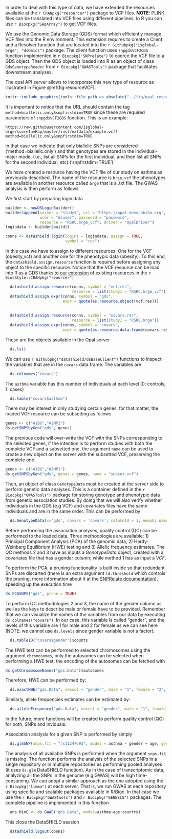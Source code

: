 In order to deal with this type of data, we have extended the resources available at the `r CRANpkg("resourcer")` package to VCF files. **NOTE**: PLINK files can be translated into VCF files using different pipelines. In R you can use `r Biocpkg("SeqArray")` to get VCF files. 

We use the Genomic Data Storage (GDS) format which efficiently manage VCF files into the R environment. This extension requires to create a Client and a Resolver function that are located into the `r Githubpkg("isglobal-brge", "dsOmics")` package. The client function uses `snpgdsVCF2GDS` function implemented in `r Biocpkg("SNPrelate")` to coerce the VCF file to a GDS object. Then the GDS object is loaded into R as an object of class `GdsGenotypeReader` from `r Biocpkg("GWASTools")` package that facilitates downstream analyses.

The opal API server allows to incorporate this new type of resource as illustrated in Figure \@ref(fig:resourceVCF).


```r
knitr::include_graphics(tools::file_path_as_absolute("../fig/opal_resource_VCF.png"))
```


It is important to notice that the URL should contain the tag `method=biallelic.only&snpfirstdim=TRUE` since these are required parameters of `snpgdsVCF2GDS` function. This is an example:
  
```
https://raw.githubusercontent.com/isglobal-brge/scoreInvHap/master/inst/extdata/example.vcf?method=biallelic.only&snpfirstdim=TRUE
```

In that case we indicate that only biallelic SNPs are considered ('method=biallelic.only') and that genotypes are stored in the individual-major mode, (i.e., list all SNPs for the first individual, and then list all SNPs for the second individual, etc) ('snpfirstdim=TRUE').



We have created a resource having the VCF file of our study on asthma as previously described. The name of the resource is `brge_vcf` the phenotypes are available in another resource called `brge` that is a .txt file. The GWAS analysis is then perform as follows

We first start by preparing login data 

```r
builder <- newDSLoginBuilder()
builder$append(server = "study1", url = "https://opal-demo.obiba.org",
               user = "dsuser", password = "password",
               resource = "RSRC.brge_vcf", driver = "OpalDriver")
logindata <- builder$build()

conns <- datashield.login(logins = logindata, assign = TRUE,
                          symbol = "res")
```

In this case we have to assign to different resources. One for the VCF (obesity_vcf) and another one for the phenotypic data (obesity). To this end, the `datashield.assign.resource` function is required before assigning any object to the specific resource. Notice that the VCF resource can be load into R as a GDS thanks to [our extension](#ext_VCF) of existing resources in the `r BiocStyle::CRANpkg("reourcer")` 
  
  
```r
  datashield.assign.resource(conns, symbol = "vcf.res", 
                             resource = list(study1 = "RSRC.brge_vcf"))
  datashield.assign.expr(conns, symbol = "gds", 
                         expr = quote(as.resource.object(vcf.res)))
  
  
  datashield.assign.resource(conns, symbol = "covars.res", 
                             resource = list(study1 = "RSRC.brge"))
  datashield.assign.expr(conns, symbol = "covars", 
                         expr = quote(as.resource.data.frame(covars.res)))
```
  
These are the objects available in the Opal server
  
```r
  ds.ls()
```
  
We can use `r Githubpkg("datashield/dsBaseClient")` functions to inspect the variables that are in the `covars` data.frame. The variables are
  
  
```r
  ds.colnames("covars")
```
  
The `asthma` variable has this number of individuals at each level (0: controls, 1: cases)
  
```r
  ds.table("covars$asthma")
```
  
There may be interest in only studying certain genes, for that matter, the loaded VCF resource can be subsetting as follows

```r
genes <- c("A1BG","A2MP1")
ds.getSNPSbyGen("gds", genes)
```

The previous code will over-write the VCF with the SNPs corresponding to the selected genes, if the intention is to perform studies with both the complete VCF and a subsetted one, the argument `name` can be used to create a new object on the server with the subsetted VCF, preserving the complete one.

```r
genes <- c("A1BG","A2MP1")
ds.getSNPSbyGen("gds", genes = genes, name = "subset.vcf")
```

Then, an object of class `GenotypeData` must be created at the server side to perform genetic data analyses. This is a container defined in the `r Biocpkg("GWASTools")` package for storing genotype and phenotypic data from genetic association studies. By doing that we will also verify whether individuals in the GDS (e.g VCF) and covariates files have the same individuals and are in the same order. This can be performed by
  
```r
  ds.GenotypeData(x='gds', covars = 'covars', columnId = 1, newobj.name = 'gds.Data')
``` 
  
Before performing the association analyses, quality control (QC) can be performed to the loaded data. Three methodologies are available; 1) Principal Component Analysis (PCA) of the genomic data, 2) Hardy-Weinberg Equilibrium (HWE) testing and 3) Allelic frequency estimates. The QC methods 2 and 3 have as inputs a *GenotypeData* object, created with a covariates file that has a gender column; while method 1 has as input a *VCF*.

To perform the PCA, a pruning functionality is built inside so that redundant SNPs are discarted (there is an extra argument `ld.threshold` which controls the pruning, more information about it at the [SNPRelate documentation](https://rdrr.io/bioc/SNPRelate/man/snpgdsLDpruning.html)), speeding up the execution time

```r
ds.PCASNPS("gds", prune = TRUE)
```

To perform QC methodologies 2 and 3, the name of the gender column as well as the keys to describe male or female have to be provided. Remember that we can visualize the names of the variables from our data by executing `ds.colnames("covars")`. In our case, this variable is called "gender", and the levels of this variable are 1 for male and 2 for female as we can see here (NOTE: we cannot use `ds.levels` since gender variable is not a factor): 
  
```r
  ds.table1D("covars$gender")$counts
```
  
The HWE test can be performed to selected chromosomes using the argument `chromosomes`, only the autosomes can be selected when performing a HWE test, the encoding of the autosomes can be fetched with

```r
ds.getChromosomeNames("gds.Data")$autosomes
```

Therefore, HWE can be performed by:
  
```r
  ds.exactHWE("gds.Data", sexcol = "gender", male = "1", female = "2", chromosome = "22")
```

Similarly, allele frequencies estimates can be estimated by:
  
```r
  ds.alleleFrequency("gds.Data", sexcol = "gender", male = "1", female = "2")
```
  
In the future, more functions will be created to perform quality control (QC) for both, SNPs and inviduals. 

Association analysis for a given SNP is performed by simply
  
```r
  ds.glmSNP(snps.fit = "rs11247693", model = asthma ~ gender + age, genoData='gds.Data')
```
  
The analysis of all available SNPs is performed when the argument `snps.fit` is missing. The function performs the analysis of the selected SNPs in a single repository or in multiple repositories as performing pooled analyses (it uses `ds.glm` DataSHIELD function). As in the case of transcriptomic data, analyzing all the SNPs in the genome (e.g GWAS) will be high time-consuming. We can adopt a similar approach as the one adopted using the `r Biocpkg("limma")` at each server. That is, we run GWAS at each repository using specific and scalable packages available in R/Bioc. In that case we use the `r Biocpkg("GWASTools")` and `r Biocpkg("GENESIS")` packages. The complete pipeline is implemented in this function 
  
```r
  ans.bioC <- ds.GWAS('gds.Data', model=asthma~age+country)
```
  
  
  This close the DataSHIELD session 
  
```r
  datashield.logout(conns)
```
  
